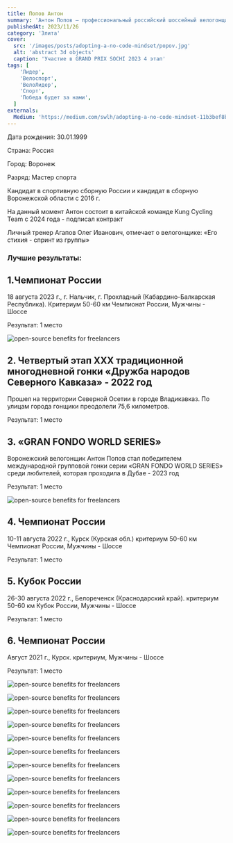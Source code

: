 ```yaml
---
title: Попов Антон
summary: 'Антон Попов — профессиональный российский шоссейный велогонщик.'
publishedAt: 2023/11/26
category: 'Элита'
cover:
  src: '/images/posts/adopting-a-no-code-mindset/popov.jpg'
  alt: 'abstract 3d objects'
  caption: 'Участие в GRAND PRIX SOCHI 2023 4 этап'
tags: [
    'Лидер',
    'Велоспорт',
    'ВелоЛидер',
    'Спорт',
    'Победа будет за нами',
  ]
externals:
  Medium: 'https://medium.com/swlh/adopting-a-no-code-mindset-11b3bef8b21d'
---
```


Дата рождения: 30.01.1999

Страна: Россия

Город: Воронеж 

Разряд: Мастер спорта 

Кандидат в спортивную сборную России и кандидат в сборную Воронежской области с 2016 г.

На данный момент Антон состоит в китайской команде Kung Cycling Team с 2024 года - подписал контракт

<Callout>
  Личный тренер Агапов Олег Иванович, отмечает о велогонщике: «Его стихия - спринт из группы»

</Callout>


### Лучшие результаты:

## 1.Чемпионат России

18 августа 2023 г., г. Нальчик, г.
Прохладный (Кабардино-Балкарская Республика). 
Критериум 50-60 км
Чемпионат России, Мужчины - Шоссе

Результат: 1 место

<Image
  src="/images/user/postPeople/popov.jpg"
  alt="open-source benefits for freelancers"
/>


## 2. Четвертый этап XXX традиционной многодневной гонки «Дружба народов Северного Кавказа» - 2022 год

Прошел на территории
Северной Осетии в городе Владикавказ.
По улицам города гонщики преодолели 75,6 километров.

Результат: 1 место


## 3. «GRAN FONDO WORLD SERIES»

Воронежский велогонщик Антон Попов стал победителем международной групповой гонки серии «GRAN FONDO WORLD SERIES» среди любителей, которая проходила в Дубае - 2023 год

Результат: 1 место

<Image
  src="/images/user/postPeople/popovDu.webp"
  alt="open-source benefits for freelancers"
/>


## 4. Чемпионат России

10-11 августа 2022 г., Курск (Курская обл.)
критериум 50-60 км
Чемпионат России, Мужчины - Шоссе 

Результат: 1 место

## 5. Кубок России

26-30 августа 2022 г., Белореченск (Краснодарский край).
критериум 50-60 км
Кубок России, Мужчины - Шоссе 

Результат: 1 место

## 6. Чемпионат России

Август 2021 г., Курск.
критериум,
Мужчины - Шоссе 

Результат: 1 место

<Image
  src="/images/user/postPeople/popov8.webp"
  alt="open-source benefits for freelancers"
/>

<Image
  src="/images/user/postPeople/popov2.webp"
  alt="open-source benefits for freelancers"
/>

<Image
  src="/images/user/postPeople/popov3.webp"
  alt="open-source benefits for freelancers"
/>

<Image
  src="/images/user/postPeople/popov4.webp"
  alt="open-source benefits for freelancers"
/>

<Image
  src="/images/user/postPeople/popov5.webp"
  alt="open-source benefits for freelancers"
/>

<Image
  src="/images/user/postPeople/popov6.webp"
  alt="open-source benefits for freelancers"
/>

<Image
  src="/images/user/postPeople/popov7.webp"
  alt="open-source benefits for freelancers"
/>

<Image
  src="/images/user/postPeople/popov1.webp"
  alt="open-source benefits for freelancers"
/>

<Image
  src="/images/user/postPeople/popov9.jpg"
  alt="open-source benefits for freelancers"
/>

<Image
  src="/images/user/postPeople/popov10.jpg"
  alt="open-source benefits for freelancers"
/>

<Image
  src="/images/user/postPeople/popov11.jpg"
  alt="open-source benefits for freelancers"
/>

<Image
  src="/images/user/postPeople/popov12.jpg"
  alt="open-source benefits for freelancers"
/>